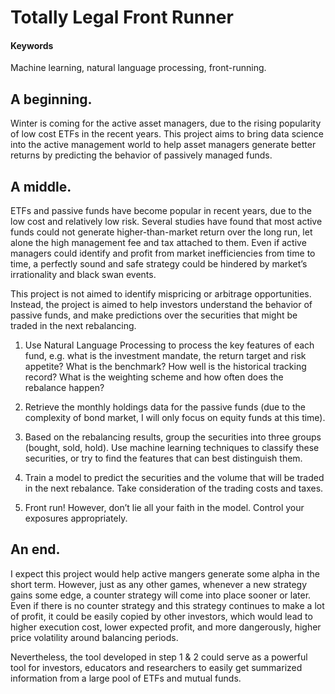 # Totally Legal Front Runner

#### Keywords

Machine learning, natural language processing, front-running.

## A beginning.

Winter is coming for the active asset managers, due to the rising popularity of low cost ETFs in the recent years. This project aims to bring data science into the active management world to help asset managers generate better returns by predicting the behavior of passively managed funds.

## A middle.

ETFs and passive funds have become popular in recent years, due to the low cost and relatively low risk. Several studies have found that most active funds could not generate higher-than-market return over the long run, let alone the high management fee and tax attached to them. Even if active managers could identify and profit from market inefficiencies from time to time, a perfectly sound and safe strategy could be hindered by market's irrationality and black swan events.

This project is not aimed to identify mispricing or arbitrage opportunities. Instead, the project is aimed to help investors understand the behavior of passive funds, and make predictions over the securities that might be traded in the next rebalancing.

1. Use Natural Language Processing to process the key features of each fund, e.g. what is the investment mandate, the return target and risk appetite? What is the benchmark? How well is the historical tracking record? What is the weighting scheme and how often does the rebalance happen?

2. Retrieve the monthly holdings data for the passive funds (due to the complexity of bond market, I will only focus on equity funds at this time).

3. Based on the rebalancing results, group the securities into three groups (bought, sold, hold). Use machine learning techniques to classify these securities, or try to find the features that can best distinguish them.

4. Train a model to predict the securities and the volume that will be traded in the next rebalance. Take consideration of the trading costs and taxes. 

5. Front run! However, don't lie all your faith in the model. Control your exposures appropriately.


## An end.

I expect this project would help active mangers generate some alpha in the short term. However, just as any other games, whenever a new strategy gains some edge, a counter strategy will come into place sooner or later. Even if there is no counter strategy and this strategy continues to make a lot of profit, it could be easily copied by other investors, which would lead to higher execution cost, lower expected profit, and more dangerously, higher price volatility around balancing periods.

Nevertheless, the tool developed in step 1 & 2 could serve as a powerful tool for investors, educators and researchers to easily get summarized information from a large pool of ETFs and mutual funds.
